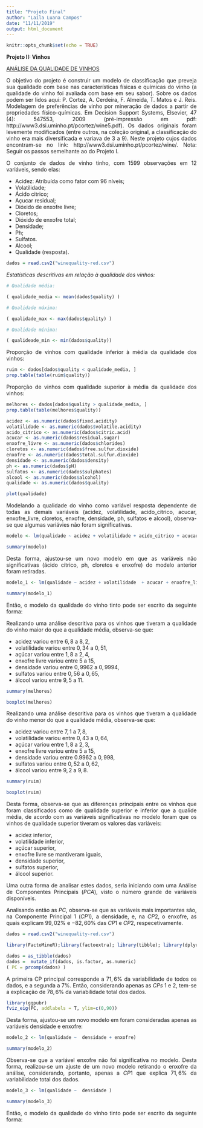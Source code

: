 ---
title: "Projeto Final"
author: "Laíla Luana Campos"
date: "11/11/2019"
output: html_document
---

```{r setup, include=FALSE}
knitr::opts_chunk$set(echo = TRUE)
```

<div style="text-align: justify"> 

**Projeto II: Vinhos**

[ANÁLISE DA QUALIDADE DE VINHOS](#heading-3)

O objetivo do projeto é construir um modelo de classificação que preveja sua qualidade com base nas características físicas e químicas do vinho (a qualidade do vinho foi avaliada com base em seu sabor). Sobre os dados podem ser lidos aqui: P. Cortez, A. Cerdeira, F. Almeida, T. Matos e J. Reis. Modelagem de preferências de vinho por mineração de dados a partir de propriedades físico-químicas. Em Decision Support Systems, Elsevier, 47 (4): 547553, 2009 (pré-impressão em pdf: http://www3.dsi.uminho.pt/pcortez/wine5.pdf). Os dados originais foram levemente modificados (entre outros, na coleção original, a classificação do vinho era mais diversificada e variava de 3 a 9). Neste projeto cujos dados encontram-se no link:  http://www3.dsi.uminho.pt/pcortez/wine/. Nota: Seguir os passos semelhante ao do Projeto I.  

O conjunto de dados de vinho tinho, com $1599$ observações em $12$ variáveis, sendo elas:

* Acidez: Atribuída como fator com 96 níveis;
* Volatilidade;
* Ácido citrico;
* Açucar residual;
* Dióxido de enxofre livre;
* Cloretos;
* Dióxido de enxofre total;
* Densidade;
* Ph;
* Sulfatos.
* Alcool;
* Qualidade (resposta).

```{r, include=TRUE, message=F}
dados = read.csv2("winequality-red.csv")
```

*Estatísticas descritivas em relação à qualidade dos vinhos:* 

```{r, include=TRUE, message=F}

# Qualidade média:

( qualidade_media <- mean(dados$quality) )

# Qualidade máxima:

( qualidade_max <- max(dados$quality) )

# Qualidade mínima:

( qualideade_min <- min(dados$quality))

```

Proporção de vinhos com qualidade inferior à média da qualidade dos vinhos:

```{r, include=TRUE, message=F}

ruim <- dados[dados$quality < qualidade_media, ] 
prop.table(table(ruim$quality))

```

Proporção de vinhos com qualidade superior à média da qualidade dos vinhos:

```{r, include=TRUE, message=F}

melhores <- dados[dados$quality > qualidade_media, ] 
prop.table(table(melhores$quality))

```



```{r, include=TRUE, message=F}

acidez <- as.numeric(dados$fixed.acidity)
volatilidade <- as.numeric(dados$volatile.acidity)
acido_citrico <- as.numeric(dados$citric.acid)
acucar <- as.numeric(dados$residual.sugar)
enxofre_livre <- as.numeric(dados$chlorides)
cloretos <- as.numeric(dados$free.sulfur.dioxide)
enxofre <- as.numeric(dados$total.sulfur.dioxide)
densidade <- as.numeric(dados$density)
ph <- as.numeric(dados$pH)
sulfatos <- as.numeric(dados$sulphates)
alcool <- as.numeric(dados$alcohol)
qualidade <- as.numeric(dados$quality)
```


```{r, include=TRUE, message=F}
plot(qualidade)
```

Modelando a qualidade do vinho como variável resposta dependente de todas as demais variáveis (acidez, volatilidade, acido_citrico, acucar, enxofre_livre, cloretos, enxofre, densidade, ph, sulfatos e alcool), observa-se que algumas variávies não foram significativas.

```{r, include=TRUE, message=F}

modelo <- lm(qualidade ~ acidez + volatilidade + acido_citrico + acucar + enxofre_livre + cloretos + enxofre + densidade + ph + sulfatos + alcool)

summary(modelo)

```

Desta forma, ajustou-se um novo modelo em que as variáveis não significativas (ácido cítrico, ph, cloretos e enxofre) do modelo anterior foram retiradas. 

```{r, include=TRUE, message=F}

modelo_1 <- lm(qualidade ~ acidez + volatilidade  + acucar + enxofre_livre + densidade + sulfatos + alcool)

summary(modelo_1)

```

Então, o modelo da qualidade do vinho tinto pode ser escrito da seguinte forma:

\begin{equation}
 qualidade = 6,4430464 - 0,0026296 \times acidez - 0,0078175 \times volatilidade + 0,0055639 \times acucar - 0,0040779 \times enxofre_livre - 0,0016040 \times densidade + 0,0130206 \times sulfatos - 0,0049666 \times alcool
\end{equation}

Realizando uma análise descritiva para os vinhos que tiveram a qualidade do vinho maior do que a qualidade média, observa-se que:

* acidez variou entre $6,8$ a $8,2$,
* volatilidade variou entre $0,34$ a $0,51$,  
* açúcar variou entre $1,8$ a $2,4$,  
* enxofre livre variou entre $5$ a $15$,  
* densidade variou entre $0,9962$ a $0,9994$,  
* sulfatos variou entre $0,56$ a $0,65$,  
* álcool variou entre $9,5$ a $11$.

```{r, include=TRUE, message=F}

summary(melhores)

```


```{r, include=TRUE, message=F}
boxplot(melhores)
```

Realizando uma análise descritiva para os vinhos que tiveram a qualidade do vinho menor do que a qualidade média, observa-se que:

* acidez variou entre $7,1$ a $7,8$, 
* volatilidade variou entre $0,43$ a $0,64$,   
* açúcar variou entre $1,8$ a $2,3$, 
* enxofre livre variou entre $5$ a $15$,
* densidade variou entre $0.9962$ a $0,998$,  
* sulfatos variou entre $0,52$ a $0,62$,
* álcool variou entre $9,2$ a $9,8$. 

```{r, include=TRUE, message=F}
summary(ruim)
```


```{r, include=TRUE, message=F}

boxplot(ruim)
```

Desta forma, observa-se que as diferenças principais entre os vinhos que foram classificados como de qualidade superior e inferior que a qualide média, de acordo com as variáveis significativas no modelo foram que os vinhos de qualidade superior tiveram os valores das variáveis:

* acidez inferior,
* volatilidade inferior,
* açúcar superior, 
* enxofre livre se mantiveram iguais,
* densidade superior,
* sulfatos superior,
* álcool superior.


Uma outra forma de analisar estes dados, seria iniciando com uma Análise de Componentes Principais ($PCA$), visto o número grande de variáveis disponíveis.  

Analisando então as $PC$, observa-se que as variáveis mais importantes são, na Componente Principal $1$ ($CP1$), a densidade, e, na $CP2$, o enxofre, as quais explicam $99,02\%$ e $-82,60\%$ das $CP1$ e $CP2$, respecetivamente. 

```{r, include=TRUE, message=F}
dados = read.csv2("winequality-red.csv")

library(FactoMineR);library(factoextra); library(tibble); library(dplyr)

dados = as_tibble(dados)
dados =  mutate_if(dados, is.factor, as.numeric)
( PC = prcomp(dados) )

```


A primeira CP principal corresponde a $71,6\%$ da variabilidade de todos os dados, e a segunda a $7\%$. Então, considerando apenas as $CPs$ $1$ e $2$, tem-se a explicação de $78,6\%$ da variabilidade total dos dados. 


```{r, include=TRUE, message=F}
library(ggpubr)
fviz_eig(PC, addlabels = T, ylim=c(0,90))
```


Desta forma, ajustou-se um novo modelo em foram consideradas apenas as variáveis densidade e enxofre:

```{r, include=TRUE, message=F}

modelo_2 <- lm(qualidade ~  densidade + enxofre)

summary(modelo_2)

```

Observa-se que a variável enxofre não foi significativa no modelo. Desta forma, realizou-se um ajuste de um novo modelo retirando o enxofre da análise, considerando, portanto, apenas a $CP1$ que explica $71,6\%$ da variabilidade total dos dados.


```{r, include=TRUE, message=F}

modelo_3 <- lm(qualidade ~  densidade )

summary(modelo_3)

```


Então, o modelo da qualidade do vinho tinto pode ser escrito da seguinte forma:

\begin{equation}
 qualidade = 6,004644 -  0,001443 \times densidade 
\end{equation}
